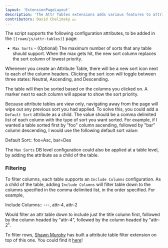 ```yaml
---
layout: 'ExtensionPageLayout'
description: 'The Attr Tables extensions adds various features to attribute tables.'
contributors: David Chelimsky 💵
---
```


The script supports the following configuration attributes, to be added in the `[[roam/js/attr-tables]]` page:

- `Max Sorts` - (Optional) The maximum number of sorts that any table should support. When the max gets hit, the new sort column replaces the sort column of lowest priority.

Whenever you create an Attribute Table, there will be a new sort icon next to each of the column headers. Clicking the sort icon will toggle between three states: Neutral, Ascending, and Descending.

The table will then be sorted based on the columns you clicked on. A marker next to each column will appear to show the sort priority.

Because attribute tables are view only, navigating away from the page will wipe out any previous sort you had applied. To solve this, you could add a `Default Sort` attribute as a child. The value should be a comma delimited list of each column with the type of sort you want sorted. For example, if I wanted a table sorted first by "foo" column ascending, followed by "bar" column descending, I would use the following default sort value:

Default Sort:: foo=Asc, bar=Des

The `Max Sorts` DB level configuration could also be applied at a table level, by adding the attribute as a child of the table.

### Filtering

To filter columns, each table supports an `Include Columns` configuration. As a child of the table, adding `Include Columns` will filter table down to the columns specified in the comma delimited list, in the order specified. For example,

Include Columns:: ---, attr-4, attr-2

Would filter an attr table down to include just the title column first, followed by the column headed by "attr-4", followed by the column headed by "attr-2".

To filter rows, [Shawn Murphy](https://twitter.com/shawnpmurphy8) has built a attribute table filter extension on top of this one. You could find it [here](https://gist.github.com/GitMurf/aece9f105628640cb79925d1310449ec)!
